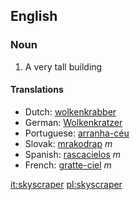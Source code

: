 ==English==
=== Noun ===

# A very tall building

==== Translations ====
*Dutch: [[wolkenkrabber]]
*German: [[Wolkenkratzer]]
*Portuguese: [[arranha-céu]]
*Slovak: [[mrakodrap#Slovak|mrakodrap]] ''m''
*Spanish: [[rascacielos]] ''m''
*French: [[gratte-ciel]] ''m''

[[it:skyscraper]]
[[pl:skyscraper]]